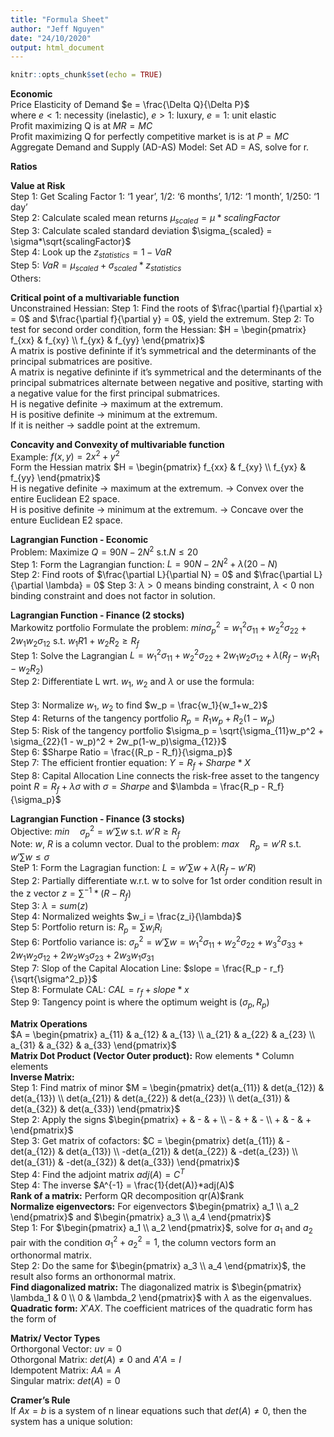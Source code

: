 ```yaml
---
title: "Formula Sheet"
author: "Jeff Nguyen"
date: "24/10/2020"
output: html_document
---
```


```r
knitr::opts_chunk$set(echo = TRUE)
```

**Economic**  
Price Elasticity of Demand $e  = \frac{\Delta Q}{\Delta P}$  
\quad where  $e<1$: necessity (inelastic), $e>1$: luxury, $e=1$: unit elastic  
Profit maximizing Q is at $MR = MC$  
Profit maximizing Q for perfectly competitive market is is at $P = MC$  
Aggregate Demand and Supply (AD-AS) Model: Set AD = AS, solve for r.

**Ratios**
\begin{equation}
  \begin{aligned}
    \text{Semi-Variance} SV(x) & = (\sigma_{semi})^2 = \frac{\sum min((R_t - \overline R), 0)^2}{T} \\
    \text{Lower Partial Moment} LPM2(x)_\tau & = \frac{\sum min((R_t - R_{\tau}), 0)^2}{T} \\
    \text{Coefficient of variation} CV & = \frac{\sigma}{\mu} \\
    \text{Sharpe Ratio} S_{JPM} & = \frac{E(r_p) - r_f}{\sigma_p}  \\
    \text{Sortino Ratio} SortinoRatio & = \frac{r_p - r_f}{\sigma_{downside}}  \\
    \text{Treynor Ratio} TreynorRatio & = \frac{r_p - r_f}{\beta_p} \\
    Cov_{X,Y}  & =  \sum_{i=1}^{n} \frac{(X_i - \overline{X}) * (Y_i - \overline{Y})}{n-1} \\
    Corr_{X,Y} & =  \frac{Cov_{X,Y}}{\sigma_X * \sigma_Y}  \\
  \end{aligned}
\end{equation}

**Value at Risk**  
Step 1: Get Scaling Factor 1: '1 year', 1/2: '6 months', 1/12: '1 month', 1/250: '1 day'  
Step 2: Calculate scaled mean returns $\mu_{scaled} = \mu*scalingFactor$  
Step 3: Calculate scaled standard deviation $\sigma_{scaled} = \sigma*\sqrt{scalingFactor}$  
Step 4: Look up the $z_{statistics} = 1 - VaR$  
Step 5: $VaR = \mu_{scaled} + \sigma_{scaled} * z_{statistics}$  
Others:
\begin{equation}
  \begin{aligned}
    \text{Risk Adjusted Portfolio} \quad RAP & = \sum \beta_i*R_i \\
    \text{Equity VaR} \quad EVaR & = RAP * VaR \\
    \text{Global Minimum Variance Solution} \quad w_1 & = \frac{\sigma_{22} - \sigma_{12}}{\sigma_{11} + \sigma_{22} - 2\sigma_{12}} \\
    \text{Return of portfolio} \quad R_p & = w_1.R_1 + w_2.R_2 \\
    \text{Standard Deviation of Portfolio} \quad \sigma_{p} & = \sqrt{\sigma_1^2(w_1^2) + \sigma_2^2(w_2^2) + 2(w_1)(w_2)\sigma_{12}} \\
    \text{Portfolio function} \quad Y & = R_f + \frac{R_p - R_f}{\sigma_p}*X \\
    \text{Covariance} \quad \sigma_{12} &= \rho_{12} * \sigma_1 * \sigma_2 \quad \text{where} \rho_{12} \text{ is the correlation} \\
  \end{aligned}
\end{equation}

**Critical point of a multivariable function**  
Unconstrained Hessian:
Step 1: Find the roots of $\frac{\partial f}{\partial x} = 0$ and $\frac{\partial f}{\partial y} = 0$, yield the extremum.
Step 2: To test for second order condition, form the Hessian: $H = \begin{pmatrix} f_{xx} & f_{xy} \\ f_{yx} & f_{yy} \end{pmatrix}$  
A matrix is postive defininte if it's symmetrical and the determinants of the principal submatrices are positive.  
A matrix is negative defininte if it's symmetrical and the determinants of the principal submatrices alternate between negative and positive, starting with a negative value for the first principal submatrices.  
H is negative definite -> maximum at the extremum.  
H is positive definite -> minimum at the extremum.  
If it is neither -> saddle point at the extremum.  

**Concavity and Convexity of multivariable function**  
Example: $f(x,y) = 2x^2 + y^2$  
Form the Hessian matrix $H = \begin{pmatrix} f_{xx} & f_{xy} \\ f_{yx} & f_{yy} \end{pmatrix}$  
H is negative definite -> maximum at the extremum. -> Convex over the entire Euclidean E2 space.  
H is positive definite -> minimum at the extremum. -> Concave over the enture Euclidean E2 space.    

**Lagrangian Function - Economic**  
Problem: Maximize $Q = 90N - 2N^2$ s.t.$N \leqslant 20$  
Step 1: Form the Lagrangian function: $L = 90N - 2N^2 +\lambda(20-N)$  
Step 2: Find roots of $\frac{\partial L}{\partial N} = 0$ and $\frac{\partial L}{\partial \lambda} = 0$
Step 3: $\lambda > 0$ means binding constraint, $\lambda < 0$ non binding constraint and does not factor in solution.  

**Lagrangian Function - Finance (2 stocks)**  
Markowitz portfolio
Formulate the problem: $min \sigma^2_p = w_1^2\sigma_{11} + w_2^2\sigma_{22} + 2w_1w_2\sigma_{12}$ s.t. $w_1R1 + w_2R_2 \geqslant R_f$  
Step 1: Solve the Lagrangian $L = w_1^2\sigma_{11} + w_2^2\sigma_{22} + 2w_1w_2\sigma_{12} + \lambda(R_f-w_1R_1 - w_2R_2)$  
Step 2: Differentiate L wrt. $w_1$, $w_2$ and $\lambda$ or use the formula:  
\begin{equation}
  \begin{aligned}
    w_1 &= \frac{\sigma_{11}(R_1 - R_f) - \sigma_{12}(R_2-R_f)}{\sigma_{11}\sigma_{22} - \sigma^2_{12}}  \\
    w_2 &= \frac{\sigma_{11}(R_2 - R_f) - \sigma_{12}(R_1-R_f)}{\sigma_{11}\sigma_{22} - \sigma^2_{12}}  \\
  \end{aligned}  
\end{equation}  
Step 3: Normalize $w_1$, $w_2$ to find $w_p = \frac{w_1}{w_1+w_2}$  
Step 4: Returns of the tangency portfolio $R_p = R_1w_p + R_2(1 - w_p)$  
Step 5: Risk of the tangency portfolio  $\sigma_p = \sqrt{\sigma_{11}w_p^2 + \sigma_{22}(1 - w_p)^2 + 2w_p(1-w_p)\sigma_{12}}$  
Step 6: $Sharpe Ratio = \frac{(R_p - R_f)}{\sigma_p}$  
Step 7: The efficient frontier equation: $Y = R_f + Sharpe*X$  
Step 8: Capital Allocation Line connects the risk-free asset to the tangency point $R = R_f + \lambda\sigma$ with $\sigma=Sharpe$ and $\lambda = \frac{R_p - R_f}{\sigma_p}$  

**Lagrangian Function - Finance (3 stocks)**  
Objective: $min \quad \sigma^2_p = w'\sum w$ s.t. $w'R \geqslant R_f$  
Note: $w$, $R$ is a column vector.
Dual to the problem: $max \quad R_p = w'R$ s.t. $w'\sum w \leqslant \sigma$  
SteP 1: Form the Lagragian function: $L = w'\sum w + \lambda(R_f - w'R)$  
Step 2: Partially differentiate w.r.t. w to solve for 1st order condition result in the z vector $z = \sum^{-1}*(R-R_f)$  
Step 3: $\lambda = sum(z)$  
Step 4: Normalized weights $w_i = \frac{z_i}{\lambda}$  
Step 5: Portfolio return is: $R_p = \sum w_iR_i$  
Step 6: Portfolio variance is: $\sigma^2_p = w'\sum w = w_1^2\sigma_{11} + w_2^2\sigma_{22} + w_3^2\sigma_{33} + 2w_1w_2\sigma_{12} + 2w_2w_3\sigma_{23} + 2w_3w_1\sigma_{31}$  
Step 7: Slop of the Capital Alocation Line:  $slope = \frac{R_p - r_f}{\sqrt{\sigma^2_p}}$  
Step 8: Formulate CAL: $CAL = r_f + slope*x$  
Step 9: Tangency point is where the optimum weight is $(\sigma_p, R_p)$  
  

**Matrix Operations**  
$A = \begin{pmatrix} a_{11} & a_{12} & a_{13} \\ a_{21} & a_{22} & a_{23} \\ a_{31} & a_{32} & a_{33} \end{pmatrix}$  
**Matrix Dot Product (Vector Outer product):** Row elements * Column elements  
**Inverse Matrix:**  
\quad Step 1:  Find matrix of minor $M = \begin{pmatrix} det(a_{11}) & det(a_{12}) & det(a_{13}) \\ det(a_{21}) & det(a_{22}) & det(a_{23}) \\ det(a_{31}) & det(a_{32}) & det(a_{33}) \end{pmatrix}$  
\quad Step 2: Apply the signs $\begin{pmatrix} + & - & + \\ - & + & - \\ + & - & + \end{pmatrix}$  
\quad Step 3: Get matrix of cofactors: $C = \begin{pmatrix} det(a_{11}) & -det(a_{12}) & det(a_{13}) \\ -det(a_{21}) & det(a_{22}) & -det(a_{23}) \\ det(a_{31}) & -det(a_{32}) & det(a_{33}) \end{pmatrix}$  
\quad Step 4: Find the adjoint matrix $adj(A) = C^T$  
\quad Step 4: The inverse $A^{-1} = \frac{1}{det(A)}*adj(A)$  
**Rank of a matrix:** Perform QR decomposition qr(A)$rank  
**Normalize eigenvectors:** For eigenvectors $\begin{pmatrix} a_1 \\ a_2 \end{pmatrix}$ and $\begin{pmatrix} a_3 \\ a_4 \end{pmatrix}$  
\quad Step 1: For $\begin{pmatrix} a_1 \\ a_2 \end{pmatrix}$, solve for $a_1$ and $a_2$ pair with the condition $a_1^2 + a_2^2 = 1$, the column vectors form an orthonormal matrix.  
\quad Step 2: Do the same for $\begin{pmatrix} a_3 \\ a_4 \end{pmatrix}$, the result also forms an orthonormal matrix.  
**Find diagonalized matrix:** The diagonalized  matrix is $\begin{pmatrix} \lambda_1 & 0 \\ 0 & \lambda_2 \end{pmatrix}$ with $\lambda$ as the eigenvalues.  
**Quadratic form:** $X'AX$.
\quad The coefficient matrices of the quadratic form has the form of  
\begin{equation}
    \begin{pmatrix} x^2 & xy \\ xy & y^2 \end{pmatrix} \\
    \begin{pmatrix} x^2 & xy & xz \\ yx & y^2 & yz \\ zx & zy & z^2 \end{pmatrix} \\
\end{equation}


**Matrix/ Vector Types**  
Orthorgonal Vector: $uv = 0$  
Othorgonal Matrix: $det(A) \neq 0$ and $A'A = I$  
Idempotent Matrix: $AA = A$  
Singular matrix: $det(A) = 0$

**Cramer's Rule**  
If $Ax = b$ is a system of n linear equations such that $det(A) \neq 0$, then the system has a unique solution:  
\begin{equation}
    x_1 = \frac{det(A_1)}{det(A)}  \\
    ...  \\
    x_n = \frac{det(A_n)}{det(A)}  \\
    \text{where A_j is the matrix obtained by replacing the entries in the jth column of A by entries of the matrix}  \\
    b =  \begin{pmatrix} b_1 \\ b_2 \\ ... \\ b_n \end{pmatrix} \\
\end{equation}


